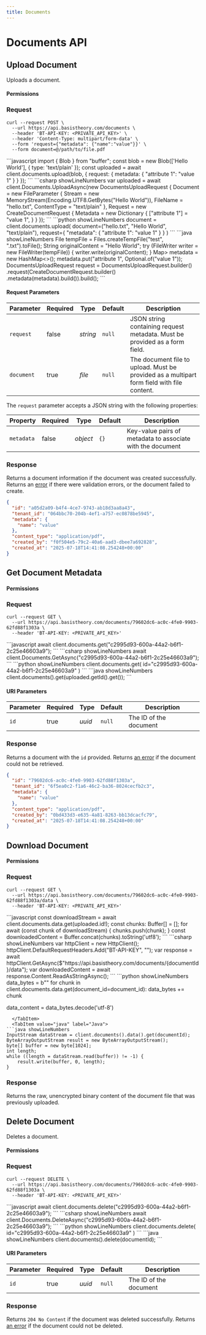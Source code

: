 ```yaml
---
title: Documents
---
```




# Documents API

## Upload Document

Uploads a document.

<HttpMethod
  method={HttpMethods.POST}
  endpoint="https://api.basistheory.com/documents"
/>

#### Permissions

<Permission content="documents:create" />

### Request

<Tabs className="bt-tabs" groupId="languages">
  <TabItem value="shell" label="cURL">

```shell showLineNumbers
curl --request POST \
  --url https://api.basistheory.com/documents \
  --header 'BT-API-KEY: <PRIVATE_API_KEY>' \
  --header 'Content-Type: multipart/form-data' \
  --form 'request={"metadata": {"name":"value"}}' \
  --form document=@/path/to/file.pdf
```
  </TabItem>

  <TabItem value="node" label="Node">
```javascript
import { Blob } from "buffer";
const blob = new Blob(['Hello World'], { type: 'text/plain' });
const uploaded = await client.documents.upload(blob, {
  request: {
      metadata: {
          "attribute 1": "value 1"
      }
  }
});
```
  </TabItem>
  <TabItem value="csharp" label="C#">
```csharp showLineNumbers
var uploaded = await client.Documents.UploadAsync(new DocumentsUploadRequest
{
    Document = new FileParameter
    {
        Stream = new MemoryStream(Encoding.UTF8.GetBytes("Hello World")),
        FileName = "hello.txt",
        ContentType = "text/plain"
    },
    Request = new CreateDocumentRequest
    {
        Metadata = new Dictionary<string, string?>
        {
           ["attribute 1"] = "value 1",
        }
    }
});
```
  </TabItem>
  <TabItem value="python" label="Python">
```python showLineNumbers
document = client.documents.upload(
    document=("hello.txt", "Hello World", "text/plain"),
    request={
        "metadata": {
            "attribute 1": "value 1"
        }
    }
)
```
  </TabItem>
  <TabItem value="java" label="Java">
```java showLineNumbers
File tempFile = Files.createTempFile("test", ".txt").toFile();
String originalContent = "Hello World";
try (FileWriter writer = new FileWriter(tempFile)) {
    writer.write(originalContent);
}
Map<String, Optional<String>> metadata = new HashMap<>();
metadata.put("attribute 1", Optional.of("value 1"));
DocumentsUploadRequest request = DocumentsUploadRequest.builder()
        .request(CreateDocumentRequest.builder()
                .metadata(metadata).build()).build();
```
  </TabItem>
</Tabs>

#### Request Parameters

| Parameter | Required | Type | Default | Description |
|-----------|----------|------|---------|-------------|
| `request` | false | _string_ | `null` | JSON string containing request metadata. Must be provided as a form field. |
| `document` | true | _file_ | `null` | The document file to upload. Must be provided as a multipart form field with file content. |

The `request` parameter accepts a JSON string with the following properties:

| Property | Required | Type | Default | Description |
|----------|----------|------|---------|-------------|
| `metadata` | false | _object_ | `{}` | Key-value pairs of metadata to associate with the document |


### Response

Returns a document information if the document was created successfully. Returns an [error](/docs/api/errors) if there were validation errors, or the document failed to create.

```json showLineNumbers
{
  "id": "a05d2a09-b4f4-4ce7-9743-ab18d3aa8a43",
  "tenant_id": "064bbc70-204b-4ef1-a757-ec0878be5945",
  "metadata": {
    "name": "value"
  },
  "content_type": "application/pdf",
  "created_by": "f0f504e5-79c2-40a6-aad3-dbee7a692828",
  "created_at": "2025-07-18T14:41:08.254248+00:00"
}
```

## Get Document Metadata

<HttpMethod
  method={HttpMethods.GET}
  endpoint="https://api.basistheory.com/documents/{id}"
/>

#### Permissions

<Permission content="documents:read" />

### Request

<Tabs className="bt-tabs" groupId="languages">
  <TabItem value="shell" label="cURL">

```shell showLineNumbers
curl --request GET \
  --url https://api.basistheory.com/documents/79602dc6-ac0c-4fe0-9903-62fd88f1303a \
  --header 'BT-API-KEY: <PRIVATE_API_KEY>'
```
  </TabItem>

  <TabItem value="node" label="Node">
```javascript
await client.documents.get("c2995d93-600a-44a2-b6f1-2c25e46603a9");
```
  </TabItem>
  <TabItem value="csharp" label="C#">
```csharp showLineNumbers
await client.Documents.GetAsync("c2995d93-600a-44a2-b6f1-2c25e46603a9");
```
  </TabItem>

  <TabItem value="python" label="Python">
```python showLineNumbers
client.documents.get(
    id="c2995d93-600a-44a2-b6f1-2c25e46603a9"
)
```
  </TabItem>
  <TabItem value="java" label="Java">
```java showLineNumbers
client.documents().get(uploaded.getId().get());
```
  </TabItem>
</Tabs>

#### URI Parameters

| Parameter | Required | Type | Default | Description |
|-----------|----------|------|---------|-------------|
| `id` | true | _uuid_ | `null` | The ID of the document |

### Response

Returns a document with the `id` provided.
Returns [an error](/docs/api/errors) if the document could not be retrieved.

```json showLineNumbers
{
  "id": "79602dc6-ac0c-4fe0-9903-62fd88f1303a",
  "tenant_id": "6f5ea0c2-f1a6-46c2-ba36-8024cecfb2c3",
  "metadata": {
    "name": "value"
  },
  "content_type": "application/pdf",
  "created_by": "0bd433d3-e635-4a81-8263-bb13dcacfc79",
  "created_at": "2025-07-18T14:41:08.254248+00:00"
}
```

## Download Document

<HttpMethod
  method={HttpMethods.GET}
  endpoint="https://api.basistheory.com/documents/{id}/data"
/>

#### Permissions

<Permission content="documents:reveal" />

### Request

<Tabs className="bt-tabs" groupId="languages">
  <TabItem value="shell" label="cURL">

```shell showLineNumbers
curl --request GET \
  --url https://api.basistheory.com/documents/79602dc6-ac0c-4fe0-9903-62fd88f1303a/data \
  --header 'BT-API-KEY: <PRIVATE_API_KEY>'
```
  </TabItem>

  <TabItem value="node" label="Node">
```javascript
const downloadStream = await client.documents.data.get(uploaded.id!);
const chunks: Buffer[] = [];
for await (const chunk of downloadStream) {
    chunks.push(chunk);
}
const downloadedContent = Buffer.concat(chunks).toString('utf8');
```
  </TabItem>
  <TabItem value="csharp" label="C#">
```csharp showLineNumbers
var httpClient = new HttpClient();
httpClient.DefaultRequestHeaders.Add("BT-API-KEY", "<API_KEY>");
var response = await httpClient.GetAsync($"https://api.basistheory.com/documents/{documentId}/data");
var downloadedContent = await response.Content.ReadAsStringAsync();
```
  </TabItem>

  <TabItem value="python" label="Python">
```python showLineNumbers
data_bytes = b""
for chunk in client.documents.data.get(document_id=document_id):
    data_bytes += chunk

data_content = data_bytes.decode('utf-8')
```
  </TabItem>
  <TabItem value="java" label="Java">
```java showLineNumbers
InputStream dataStream = client.documents().data().get(documentId);
ByteArrayOutputStream result = new ByteArrayOutputStream();
byte[] buffer = new byte[1024];
int length;
while ((length = dataStream.read(buffer)) != -1) {
    result.write(buffer, 0, length);
}
```
  </TabItem>
</Tabs>

### Response

Returns the raw, unencrypted binary content of the document file that was previously uploaded.

## Delete Document

Deletes a document.

<HttpMethod
  method={HttpMethods.DELETE}
  endpoint="https://api.basistheory.com/documents/{id}"
/>

#### Permissions

<Permission content="documents:delete" />

### Request

<Tabs className="bt-tabs" groupId="languages">
  <TabItem value="shell" label="cURL">

```shell showLineNumbers
curl --request DELETE \
  --url https://api.basistheory.com/documents/79602dc6-ac0c-4fe0-9903-62fd88f1303a \
  --header 'BT-API-KEY: <PRIVATE_API_KEY>'
```
  </TabItem>
  <TabItem value="node" label="Node">
```javascript
await client.documents.delete("c2995d93-600a-44a2-b6f1-2c25e46603a9");
```
  </TabItem>
  <TabItem value="csharp" label="C#">
```csharp showLineNumbers
await client.Documents.DeleteAsync("c2995d93-600a-44a2-b6f1-2c25e46603a9");
```
  </TabItem>
  <TabItem value="python" label="Python">
```python showLineNumbers
client.documents.delete(
    id="c2995d93-600a-44a2-b6f1-2c25e46603a9"
)
```
  </TabItem>
  <TabItem value="java" label="Java">
```java showLineNumbers
client.documents().delete(documentId);
```
  </TabItem>
</Tabs>

#### URI Parameters

| Parameter | Required | Type | Default | Description |
|-----------|----------|------|---------|-------------|
| `id` | true | _uuid_ | `null` | The ID of the document |

### Response

Returns `204 No Content` if the document was deleted successfully.
Returns [an error](/docs/api/errors) if the document could not be deleted.
